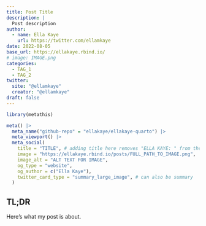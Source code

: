 ```yaml
---
title: Post Title
description: |
  Post description
author: 
  - name: Ella Kaye
    url: https://twitter.com/ellamkaye
date: 2022-08-05
base_url: https://ellakaye.rbind.io/
# image: IMAGE.png
categories:
  - TAG_1
  - TAG_2
twitter:
  site: "@ellamkaye"
  creator: "@ellamkaye"
draft: false
---
```



```r
library(metathis)

meta() |>
  meta_name("github-repo" = "ellakaye/ellakaye-quarto") |>
  meta_viewport() |>
  meta_social(
    title = "TITLE", # adding title here removes "ELLA KAYE: " from the front
    image = "https://ellakaye.rbind.io/posts/FULL_PATH_TO_IMAGE.png", 
    image_alt = "ALT TEXT FOR IMAGE",
    og_type = "website",
    og_author = c("Ella Kaye"),
    twitter_card_type = "summary_large_image", # can also be summary
  )
```

## TL;DR

Here's what my post is about.